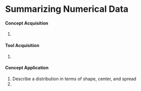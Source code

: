 # Summarizing Numerical Data

#### Concept Acquisition

1. 


#### Tool Acquisition

1. 


#### Concept Application

1. Describe a distribution in terms of shape, center, and spread
2. 

